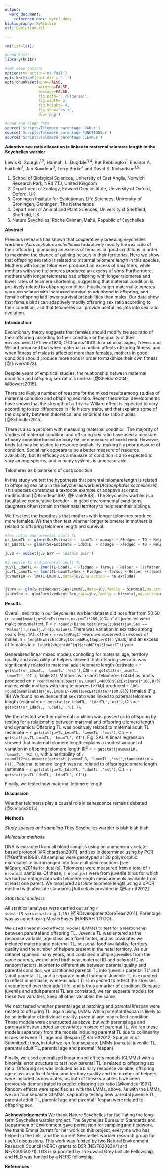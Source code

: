 ```yaml
---
output:
  word_document:
    reference_docx: myref.docx
bibliography: MyBib.bib
csl: Evolution.csl

---
```


```r

rm(list=ls())

#Load knitr
library(knitr)

#Set some options
options(na.action='na.fail')
opts_knit$set(root.dir = '..')
opts_chunk$set(echo=FALSE,
               warning=FALSE,
               message=FALSE,
               fig.path='../Figures/',
               fig.width= 5,
               fig.height= 4,
               fig.show='asis',
               dev='png')

```

```r

#Load and clean data
source('Scripts/Telomere parentage LOAD.r')
source('Scripts/Telomere parentage FUNCTIONS.r')
source('Scripts/Telomere parentage CLEAN.r')


```




**Adaptive sex ratio allocation is linked to maternal telomere length in the Seychelles warbler**

Lewis G. Spurgin^1,2^,  Hannah, L. Dugdale^3,4^, Kat Bebbington^1^, Eleanor A. Fairfield^1^, Jan Komdeur^3^, Terry Burke^4^ and David S. Richardson^1,5,^.

1. School of Biological Sciences, University of East Anglia, Norwich Research Park, NR4 7TJ, United Kingdom
2. Department of Zoology, Edward Grey Institute, University of Oxford, Oxford, UK
3. Groningen Institute for Evolutionary Life Sciences, University of Groningen, Groningen, The Netherlands
4. Department of Animal and Plant Sciences, University of Sheffield, Sheffield, UK
5. Nature Seychelles, Roche Caiman, Mahé, Republic of Seychelles



**Abstract**

Previous research has shown that cooperatively breeding Seychelles warblers (*Acrocephalus sechellensis*) adaptively modify the sex ratio of their offspring, producing an excess of females in good conditions in order to maximise the chance of gaining helpers in their territories. Here we show that offspring sex ratio is related to maternal telomere length in this species. Mothers with longer telomeres produced an excess of daughters, while mothers with short telomeres produced an excess of sons. Furthermore, mothers with longer telomeres had offspring with longer telomeres and lower rates of telomere shortening, suggesting that maternal condition is positively related to offspring condition. Finally,longer maternal telomeres were associated with increased survival to adulthood in offspring, and female offspring had lower survival probabilities than males. Our data show that female birds can adaptively modify offspring sex ratio according to their condition, and that telomeres can provide useful insights into sex ratio evolution.

**Introduction**

Evolutionary theory suggests that females should modify the sex ratio of their offspring according to their condition or the quality of their environment [@Trivers1973; @Charnov1981]. In a seminal paper, Trivers and Willard proposed that when maternal condition affects offspring fitness, and when fitness of males is affected more than females, mothers in good condition should produce more sons in order to maximise their own fitness [@Trivers1973]. 

Despite years of empirical studies, the relationship between maternal condition and offspring sex ratio is unclear [@Sheldon2004; @Bowers2015].

There are likely a number of reasons for the mixed results among studies of maternal condition and offspring sex ratio. Recent theoretical developments have shown that the strength of a Trivers-Willard effect is expected to vary according to sex differences in life history traits, and that explains some of the disparity between theoretical and empirical sex ratio studies [@Schindler2015]. 

There is also a problem with measuring maternal condition. The majority of studies of maternal condition and offspring sex ratio have used a measure of body condition based on body fat, or a measure of social rank. However, body fat may be related to resource availability, making it a poor measure of condition. Social rank appears to be a better measure of resource availability, but its efficacy as a measure of condition is also expected to vary among species, and in many systems is unmeasurable. 

Telomeres as biomarkers of cost/condition

In this study we test the hypothesis that parental telomere length is related to offspring sex ratio in the Seychelles warbler(*Acrocephalus sechellensis*). This species constitutes a textbook example of adaptive sex ratio modification [@Komdeur1997; @Frank1998]. The Seychelles warbler is a facultative cooperative breeder - in good environmental conditions, daughters often remain on their natal territory to help rear their siblings.

We first test the hypothesis that mothers with longer telomeres produce more females. We then then test whether longer telomeres in mothers is related to offspring telomere length and survival.




```r

#Sex ratio and parental adult TL
sr_LmumTL <- glmer(SexEstimate ~  LmumTL + mumage + Fledged + TQ + Helper + (1|mother) + (1|LayYear),data = juv,family = 'binomial',na.action=na.exclude)
sr_LdadTL <- glmer(SexEstimate ~ LdadTL  + dadage + Fledged + TQ + Helper + (1|father) + (1|LayYear),data = juv,family = 'binomial',na.action=na.exclude)

juv2 <- subset(juv,EPP == 'Within pair')

#Juvenile TL and parental adult TL
juvTL_LdadTL <- lmer(TL~LdadTL + Fledged + Tarsus + Helper + (1|father) + (1|LayYear),data = juv2,na.action=na.exclude)
juvTL_LmumTL <- lmer(TL~LmumTL+Sex + Fledged + Tarsus + Helper +(1|mother) + (1|LayYear),data = juv2,na.action=na.exclude)
juvmumTLR <- lm(TL~LmumTL,data=juv2,na.action = na.exclude)


jsurv <- glm(SurvivedNext~Sex+LmumTL,data=juv,family = binomial,na.action=na.exclude)
jsurvSex <- glm(SurvivedNext~Sex,data=juv,family = binomial,na.action=na.exclude)


```

**Results**

Overall, sex ratio in our Seychelles warbler dataset did not differ from 50:50 (`r round(mean(juv$SexEstimate,na.rm=T)*100,0)`% of all juveniles were male; binomial test, P = `r round2(binom.test(nrow(subset(juv,Sex == 'Males')),nrow(juv))$p.value)`). There was variation in sex ratio among years (Fig. 1A); of the `r nrow(ddFig1)` years we observed an excess of males in `r length(which(ddFig1$sr>ddFig1$upperCI))` years, and an excess of females in `r length(which(ddFig1$sr<ddFig1$lowerCI))` year.

Generalised linear mixed models controlling for maternal age, territory quality and availability of helpers showed that offspring sex ratio was significantly related to maternal adult telomere length (estimate = `r getstat(sr_LmumTL, 'LmumTL','est')`, CIs = `r getstat(sr_LmumTL, 'LmumTL','CI')`; Table S1). Mothers with short telomeres (<4kb) as adults produced on `r round(mean(subset(juv,LmumTL<4000)$SexEstimate)*100,0)`% males, while mothers with long telomeres (>7kb) produced `r 100-round(mean(subset(juv,LmumTL>7000)$SexEstimate)*100,0)`% females (Fig. 1B).We found no evidence that sex ratio was linked to paternal telomere length (estimate = `r getstat(sr_LdadTL, 'LdadTL','est')`, CIs = `r getstat(sr_LdadTL, 'LdadTL','CI')`). 

We then tested whether maternal condition was passed on to offspring by testing for a relaitonship between maternal and offspring telomere length and dynamics. Offspring TL was positively related to maternal adult TL (estimate = `r getstat(juvTL_LmumTL, 'LmumTL','est')`, CIs = `r getstat(juvTL_LmumTL, 'LmumTL','CI')`; Fig. 2A). A linear regression showed that maternal telomere length explains a modest amount of variation in offspring telomere length (R^2^ = `r getstat(juvmumTLR, 'LmumTL','R2')`), with a heritability of `r round2(2*as.numeric(getstat(juvmumTLR, 'LmumTL','est',standardise = F)))`. Paternal telomere length was not related to offspring telomere length (estimate = `r getstat(juvTL_LdadTL, 'LdadTL','est')`, CIs = `r getstat(juvTL_LdadTL, 'LdadTL','CI')`).

Finally, we tested how maternal telomere length 

**Discussion**

Whether telomeres play a causal role in senescence remains debated [@Simons2015].



**Methods**

*Study species and sampling*
They Seychelles warbler is blah blah blah

*Molecular methods*

DNA is extracted from all blood samples using an ammonium-acetate-based protocol [@Richardson2001], and sex is determined using by PCR [@Griffiths1998]. All samples were genotyped at 30 polymorphic microsatellite loci arranged into four multiplex reactions [see @Spurgin2014a for details]. Telomeres were measured from a total of `r nrow(dd)` samples. Of these, `r nrow(juv)` were from juvenile birds for which we had parentage data with telomere length measurements available from at least one parent. We measured absolute telomere length using a qPCR method with absolute standards [full details provided in @Barrett2012].

*Statistical analyses*

All statitical analyses were carried out using `r substr(R.version.string,1,15)` [@RDevelopmentCoreTeam2011]. Parentage was assigned using MasterBayes (HANNAH TO DO).

We used linear mixed effects models (LMMs) to test for a relationship between parental and offspring TL. Juvenile TL was entered as the response variable, age class as a fixed factor, and as covariates we included maternal and paternal TL, seasonal food availability, territory quality and the number of helpers present in the natal territory. As our dataset spanned many years, and contained multiple juveniles from the same parents, we included birth year, maternal ID and paternal ID as random factors. In order to differentiate between parental quality and parental condition, we partitioned parental TL into 'juvenile parental TL' and 'adult parental TL', and a separate model for each. Juvenile TL is expected to reflect inheritance, whereas adult TL is expected to reflect the stresses encountered over their adult life, and is thus a marker of condition. Because juvenile and adult parental TL are correlated, we ran separate models for these two variables, keep all other variables the same.

We next tested whether parental age at hatching and parental lifespan were related to offspring TL, again using LMMs. While parental lifespan is likely to be an indicator of individual quality, parental age may reflect condition. These models were constructed as above, but with parental age and parental lifespan added as covariates in place of parental TL. We ran these models separately from the models including parental TL due to collinearity issues between TL, age and lifespan [@Barrett2012; Spurgin *et al.* Submitted]; thus, in total we ran four separate LMMs (parental juvenile TL, parental adult TL, parental age and parental lifespan).

Finally, we used generalized linear mixed effects models (GLMMs) with a binomial error structure to test how parental TL is related to offspring sex ratio. Offspring sex was included as a binary response variable, offspring age class as a fixed factor, and territory quality and the number of helpers were included as covariates, as both of these variables have been previously demonstrated to predict offspring sex ratio [@Komdeur1997]. Random effects were specified as with the LMMs, above. As with the LMMs, we ran four separate GLMMs, separately testing how parental juvenile TL, parental adult TL, parental age and parental lifespan were related to offspring sex.



**Acknowledgements**
We thank Nature Seychelles for facilitating the long-term Seychelles warbler project. The Seychelles Bureau of Standards and Department of Environment gave permission for sampling and fieldwork. We thank Emma Barrett for her work on this project, everyone who has helped in the field, and the current Seychelles warbler research group for useful discussions. This work was funded by two Natural Environment Research Council (NERC) grants to DSR (NE/F02083X/1 and NE/K005502/1). LGS is supported by an Edward Grey Instiute Fellowship, and HLD was funded by a NERC fellowship.




**References**
